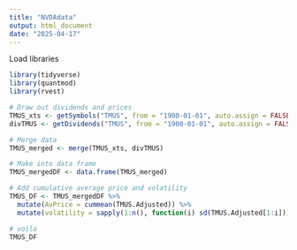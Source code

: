 ```yaml
---
title: "NVDAdata"
output: html_document
date: "2025-04-17"
---
```


Load libraries
```r
library(tidyverse)
library(quantmod)
library(rvest)
```


```r
# Draw out dividends and prices
TMUS_xts <- getSymbols("TMUS", from = "1900-01-01", auto.assign = FALSE)
divTMUS <- getDividends("TMUS", from = "1900-01-01", auto.assign = FALSE)

# Merge data
TMUS_merged <- merge(TMUS_xts, divTMUS)

# Make into data frame 
TMUS_mergedDF <- data.frame(TMUS_merged)

# Add cumulative average price and volatility 
TMUS_DF <- TMUS_mergedDF %>%
  mutate(AvPrice = cummean(TMUS.Adjusted)) %>% 
  mutate(volatility = sapply(1:n(), function(i) sd(TMUS.Adjusted[1:i])))

# voila
TMUS_DF
```